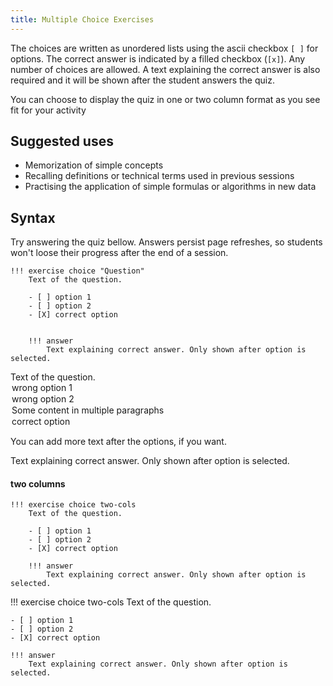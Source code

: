 ```yaml
---
title: Multiple Choice Exercises
---
```


The choices are written as unordered lists using the ascii checkbox `[ ]` for options. The correct answer is indicated by a filled checkbox (`[x]`). Any number of choices are allowed. A text explaining the correct answer is also required and it will be shown after the student answers the quiz.

You can choose to display the quiz in one or two column format as you see fit for your activity

## Suggested uses

- Memorization of simple concepts
- Recalling definitions or technical terms used in previous sessions
- Practising the application of simple formulas or algorithms in new data

## Syntax

Try answering the quiz bellow. Answers persist page refreshes, so students won't loose their progress after the end of a session.

```
!!! exercise choice "Question"
    Text of the question.

    - [ ] option 1
    - [ ] option 2
    - [X] correct option


    !!! answer
        Text explaining correct answer. Only shown after option is selected.
```

<MultipleChoice slug="example-choice-exercise" columns={3}>
Text of the question.

<Option>wrong option 1</Option>
<Option>wrong option 2</Option>
<Option points={50}>
Some content in

multiple paragraphs

![Image alt](./monty-python.jpg)

</Option>
<Option correct>correct option</Option>

You can add more text after the options, if you want.

<Answer>
Text explaining correct answer. Only shown after option is selected.
</Answer>
</MultipleChoice>

#### two columns

```
!!! exercise choice two-cols
    Text of the question.

    - [ ] option 1
    - [ ] option 2
    - [X] correct option

    !!! answer
        Text explaining correct answer. Only shown after option is selected.
```

!!! exercise choice two-cols
Text of the question.

    - [ ] option 1
    - [ ] option 2
    - [X] correct option

    !!! answer
        Text explaining correct answer. Only shown after option is selected.
